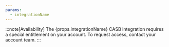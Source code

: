 ```yaml
---
params:
  - integrationName
---
```


:::note[Availability]
The {props.integrationName} CASB integration requires a special entitlement on your account. To request access, contact your account team.
:::
